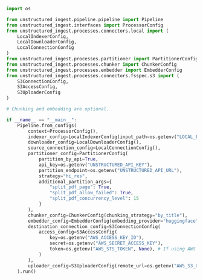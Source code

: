 ```python Python Ingest
import os

from unstructured_ingest.pipeline.pipeline import Pipeline
from unstructured_ingest.interfaces import ProcessorConfig
from unstructured_ingest.processes.connectors.local import (
    LocalIndexerConfig,
    LocalDownloaderConfig,
    LocalConnectionConfig
)
from unstructured_ingest.processes.partitioner import PartitionerConfig
from unstructured_ingest.processes.chunker import ChunkerConfig
from unstructured_ingest.processes.embedder import EmbedderConfig
from unstructured_ingest.processes.connectors.fsspec.s3 import (
    S3ConnectionConfig,
    S3AccessConfig,
    S3UploaderConfig
)

# Chunking and embedding are optional.

if __name__ == "__main__":
    Pipeline.from_configs(
        context=ProcessorConfig(),
        indexer_config=LocalIndexerConfig(input_path=os.getenv("LOCAL_FILE_INPUT_DIR")),
        downloader_config=LocalDownloaderConfig(),
        source_connection_config=LocalConnectionConfig(),
        partitioner_config=PartitionerConfig(
            partition_by_api=True,
            api_key=os.getenv("UNSTRUCTURED_API_KEY"),
            partition_endpoint=os.getenv("UNSTRUCTURED_API_URL"),
            strategy="hi_res",
            additional_partition_args={
                "split_pdf_page": True,
                "split_pdf_allow_failed": True,
                "split_pdf_concurrency_level": 15
            }
        ),
        chunker_config=ChunkerConfig(chunking_strategy="by_title"),
        embedder_config=EmbedderConfig(embedding_provider="huggingface"),
        destination_connection_config=S3ConnectionConfig(
            access_config=S3AccessConfig(
                key=os.getenv("AWS_ACCESS_KEY_ID"),
                secret=os.getenv("AWS_SECRET_ACCESS_KEY"),
                token=os.getenv("AWS_STS_TOKEN", None), # If using AWS STS token.
            )
        ),
        uploader_config=S3UploaderConfig(remote_url=os.getenv("AWS_S3_URL"))
    ).run()
```